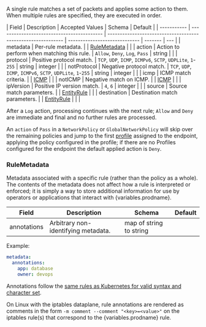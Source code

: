
A single rule matches a set of packets and applies some action to them. When multiple rules are specified, they
are executed in order.

| Field       | Description                                | Accepted Values                                              | Schema                        | Default |
| ----------- | ------------------------------------------ | ------------------------------------------------------------ | ----------------------------- | ------- | --- |
| metadata    | Per-rule metadata.                         |                                                              | [RuleMetadata](#rulemetadata) |         |
| action      | Action to perform when matching this rule. | `Allow`, `Deny`, `Log`, `Pass`                               | string                        |         |
| protocol    | Positive protocol match.                   | `TCP`, `UDP`, `ICMP`, `ICMPv6`, `SCTP`, `UDPLite`, `1`-`255` | string \| integer             |         |
| notProtocol | Negative protocol match.                   | `TCP`, `UDP`, `ICMP`, `ICMPv6`, `SCTP`, `UDPLite`, `1`-`255` | string \| integer             |         |
| icmp        | ICMP match criteria.                       |                                                              | [ICMP](#icmp)                 |         |
| notICMP     | Negative match on ICMP.                    |                                                              | [ICMP](#icmp)                 |         |
| ipVersion   | Positive IP version match.                 | `4`, `6`                                                     | integer                       |         |
| source      | Source match parameters.                   |                                                              | [EntityRule](#entityrule)     |         |
| destination | Destination match parameters.              |                                                              | [EntityRule](#entityrule)     |         |     |

After a `Log` action, processing continues with the next rule; `Allow` and `Deny` are immediate
and final and no further rules are processed.

An `action` of `Pass` in a `NetworkPolicy` or `GlobalNetworkPolicy` will skip over the remaining policies and jump to the
first [profile](../../reference/resources/profile.mdx) assigned to the endpoint, applying the policy configured in the
profile; if there are no Profiles configured for the endpoint the default applied action is `Deny`.

### RuleMetadata

Metadata associated with a specific rule (rather than the policy as a whole). The contents of the metadata does not affect how a rule is interpreted or enforced; it is
simply a way to store additional information for use by operators or applications that interact with {variables.prodname}.

| Field       | Description                         | Schema                  | Default |
| ----------- | ----------------------------------- | ----------------------- | ------- |
| annotations | Arbitrary non-identifying metadata. | map of string to string |         |

Example:

```yaml
metadata:
  annotations:
    app: database
    owner: devops
```

Annotations follow the
[same rules as Kubernetes for valid syntax and character set](https://kubernetes.io/docs/concepts/overview/working-with-objects/annotations/#syntax-and-character-set).

On Linux with the iptables dataplane, rule annotations are rendered as comments in the form `-m comment --comment "<key>=<value>"` on the iptables rule(s) that correspond
to the {variables.prodname} rule.
